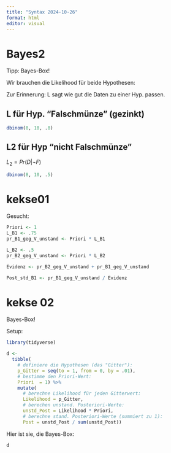 ```yaml
---
title: "Syntax 2024-10-26"
format: html
editor: visual
---
```


# Bayes2

Tipp: Bayes-Box!

Wir brauchen die Likelihood für beide Hypothesen:

Zur Erinnerung: L sagt wie gut die Daten zu einer Hyp. passen.

## L für Hyp. "Falschmünze" (gezinkt)

```r
dbinom(8, 10, .8)

```

## L2 für Hyp "nicht Falschmünze"

$L_2=Pr(D|\neg F)$

```r
dbinom(8, 10, .5)
```

# kekse01

Gesucht:

```r
Priori <- 1
L_B1 <- .75
pr_B1_geg_V_unstand <- Priori * L_B1

L_B2 <- .5
pr_B2_geg_V_unstand <- Priori * L_B2

Evidenz <- pr_B2_geg_V_unstand + pr_B1_geg_V_unstand

Post_std_B1 <- pr_B1_geg_V_unstand / Evidenz
```

# kekse 02

Bayes-Box!

Setup:

```r
library(tidyverse)
```

```r
d <-
  tibble(
    # definiere die Hypothesen (das "Gitter"): 
    p_Gitter = seq(to = 1, from = 0, by = .01),
    # bestimme den Priori-Wert:       
    Priori  = 1) %>%  
    mutate(
      # berechne Likelihood für jeden Gitterwert:
      Likelihood = p_Gitter,
      # berechen unstand. Posteriori-Werte:
      unstd_Post = Likelihood * Priori,
      # berechne stand. Posteriori-Werte (summiert zu 1):
      Post = unstd_Post / sum(unstd_Post))  
```

Hier ist sie, die Bayes-Box:

```r
d
```
